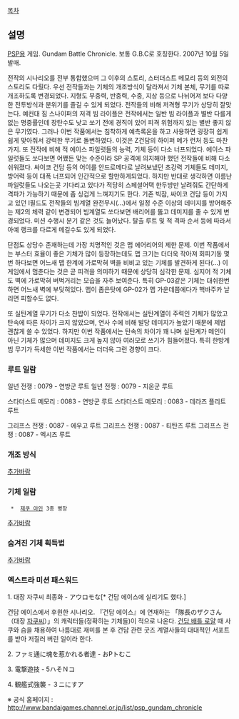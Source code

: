 [[목차]]
== 설명 ==
[[PSP]]용 게임. Gundam Battle Chronicle.
보통 G.B.C로 호칭한다. 2007년 10월 5일 발매.

전작의 시나리오를 전부 통합했으며 그 이후의 스토리, 스터더스트 메모리 등의 외전의 스토리도 다뤘다.
우선 전작들과는 기체의 개조방식이 달라져서 기체 본체, 무기를 따로 개조하도록 변경되었다. 지형도 무중력, 반중력, 수중, 지상 등으로 나뉘어져 보다 다양한 전투방식과 분위기를 즐길 수 있게 되었다. 
전작들의 비해 저격형 무기가 상당히 잘맞는다. 예컨대 짐 스나이퍼의 저격 빔 라이플은 전작에서는 일반 빔 라이플과 별반 다를게 없는 명중률인데 장탄수도 낮고 쏘기 전에 경직이 있어 피격 위험까지 있는 별반 좋지 않은 무기였다. 그러나 이번 작품에서는 침착하게 예측록온을 하고 사용하면 굉장히 쉽게쉽게 맞아줘서 강력한 무기로 돌변하였다. 이것은 Z건담의 하이퍼 메가 런처 등도 마찬가지.
또 전작에 비해 적 에이스 파일럿들의 능력, 기체 등이 다소 너프되었다. 에이스 파일럿들도 쏘다보면 어쨌든 맞는 수준이라 SP 공격에 의지해야 했던 전작들에 비해 다소 쉬워졌다. 싸이코 건담 등의 어이를 안드로메다로 날려보냈던 초강력 기체들도 데미지, 방어력 등이 대폭 너프되어 인간적으로 할만하게되었다. 하지만 반대로 생각하면 이름난 파일럿들도 나오는곳 기다리고 있다가 적당히 스페셜어택 한두방만 날려줘도 간단하게 격파가 가능하기 때문에 좀 싱겁게 느껴지기도 한다.
기존 빅잠, 싸이코 건담 등이 가지고 있던 I필드도 전작들의 빔계열 완전무시(...)에서 일정 수준 이상의 데미지를 방어해주는 제2의 체력 같이 변경되어 빔계열도 쏘다보면 배리어를 뚫고 데미지를 줄 수 있게 변경되었다.
미션 수행시 분기 같은 것도 늘어났다. 탈출 루트 및 적 격파 순서 등에 따라서 아예 랭크를 다르게 메길수도 있게 되었다.

단점도 상당수 존재하는데 가장 치명적인 것은 맵 에어리어의 제한 문제. 이번 작품에서는 부스터 효율이 좋은 기체가 많이 등장하는데도 맵 크기는 더더욱 작아져 회피기동 몇번 하다보면 어느새 맵 한계에 가로막혀 벽을 비비고 있는 기체를 발견하게 된다(...) 이 게임에서 멈춘다는 것은 곧 피격을 의미하기 때문에 상당히 심각한 문제. 심지어 적 기체도 벽에 가로막혀 버벅거리는 모습을 자주 보여준다. 특히 GP-03같은 기체는 대쉬한번하면 어느새 벽에 부딪혀있다. 맵이 좁은탓에 GP-02가 맵 가운데쯤에다가 핵바주카 날리면 피할수도 없다.

또 실탄계열 무기가 다소 찬밥이 되었다. 전작에서는 실탄계열이 주력인 기체가 많았고 탄속에 따른 차이가 크지 않았으며, 연사 수에 비해 발당 데미지가 높았기 때문에 제법 괜찮게 쓸 수 있었다. 하지만 이번 작품에서는 탄속의 차이가 꽤 나며 실탄계가 메인이 아닌 기체가 많으며 데미지도 크게 높지 않아 여러모로 쓰기가 힘들어졌다. 특히 한방계 빔 무기가 득세한 이번 작품에서는 더더욱 그런 경향이 크다.

=== 루트 일람 ===
일년 전쟁 : 0079 - 연방군 루트
일년 전쟁 : 0079 - 지온군 루트

스타더스트 메모리 : 0083 - 연방군 루트
스타더스트 메모리 : 0083 - 데라즈 플리트 루트

그리프스 전쟁 : 0087 - 에우고 루트
그리프스 전쟁 : 0087 - 티탄즈 루트
그리프스 전쟁 : 0087 - 엑시즈 루트

=== 개조 방식 ===
[[추가바람]]

=== 기체 일람 ===

  *  [[제쿠 아인]] 3종 병장

[[추가바람]]

=== 숨겨진 기체 획득법 ===
[[추가바람]]

=== 엑스트라 미션 패스워드 ===
1. 대장 자쿠씨 최종화 - アウロモな[* 건담 에이스에 실리기도 했다.]

건담 에이스에서 후원한 시나리오. 『건담 에이스』에 연재하는 「隊長のザクさん（대장 [[자쿠]]씨）」의 캐릭터들(정확히는 기체들)이 적으로 나온다.
[[건담 배틀 로얄]] 때 사쿠와 슴을 채용하여 나름대로 재미를 본 후 건담 관련 굿즈 계열사들의 대대적인 서포트를 받아 저질러 버린 일이라 한다.

2. ファミ通に魂を惹かれる者達  - おPトむこ 

3. 電撃遊技 - 5ハそＮコ

4. 観艦式強襲 - ３ニにすア


※ 공식 홈페이지 : [[http://www.bandaigames.channel.or.jp/list/psp_gundam_chronicle]]
